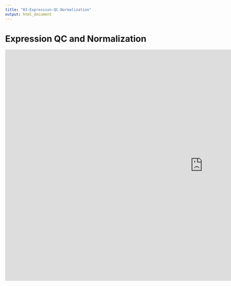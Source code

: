 ```yaml
---
title: "03-Expression-QC-Normalization"
output: html_document
---
```


# Expression QC and Normalization

<iframe src="https://docs.google.com/presentation/d/e/2PACX-1vRB_4fiCcviLTP59QZu8fdXkPZ7pav_aZHWFzaq4CwoPpR6gg4RvmZEew9wU6pmG95ueaewpNbgoylR/embed?start=false&loop=false&delayms=3000" frameborder="0" width="1280" height="749" allowfullscreen="true" mozallowfullscreen="true" webkitallowfullscreen="true"></iframe>